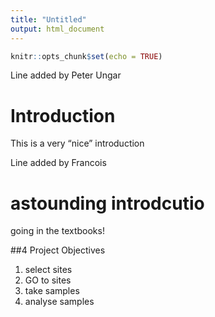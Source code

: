 ```yaml
---
title: "Untitled"
output: html_document
---
```


```r
knitr::opts_chunk$set(echo = TRUE)
```

Line added by Peter Ungar

# Introduction

This is a very "nice" introduction

Line added by Francois

# astounding introdcutio

going in the textbooks!

##4 Project Objectives



1. select sites
2. GO to sites
3. take samples
4. analyse samples

